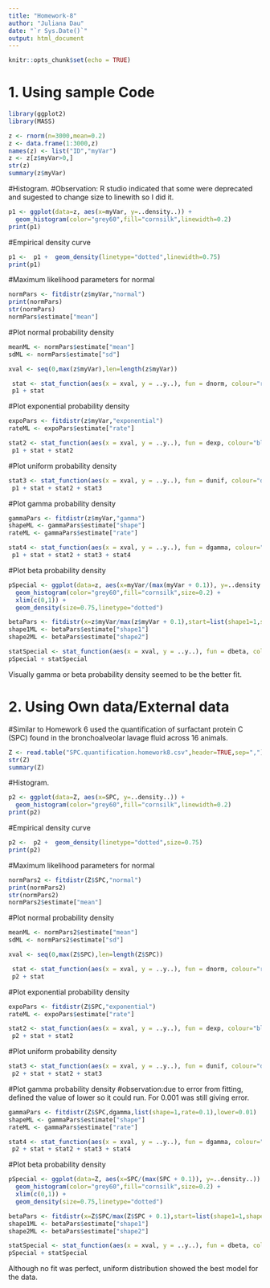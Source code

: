 ```yaml
---
title: "Homework-8"
author: "Juliana Dau"
date: "`r Sys.Date()`"
output: html_document
---
```


```r
knitr::opts_chunk$set(echo = TRUE)
```

# 1. Using sample Code

```r
library(ggplot2) 
library(MASS) 
```

```r
z <- rnorm(n=3000,mean=0.2)
z <- data.frame(1:3000,z)
names(z) <- list("ID","myVar")
z <- z[z$myVar>0,]
str(z)
summary(z$myVar)
```
#Histogram. 
#Observation: R studio indicated that some were deprecated and sugested to change size to linewith so I did it. 
```r
p1 <- ggplot(data=z, aes(x=myVar, y=..density..)) +
  geom_histogram(color="grey60",fill="cornsilk",linewidth=0.2) 
print(p1)
```

#Empirical density curve 
```r
p1 <-  p1 +  geom_density(linetype="dotted",linewidth=0.75)
print(p1)
```

#Maximum likelihood parameters for normal
```r
normPars <- fitdistr(z$myVar,"normal")
print(normPars)
str(normPars)
normPars$estimate["mean"]
```

#Plot normal probability density
```r
meanML <- normPars$estimate["mean"]
sdML <- normPars$estimate["sd"]

xval <- seq(0,max(z$myVar),len=length(z$myVar))

 stat <- stat_function(aes(x = xval, y = ..y..), fun = dnorm, colour="red", n = length(z$myVar), args = list(mean = meanML, sd = sdML))
 p1 + stat

```

#Plot exponential probability density
```r
expoPars <- fitdistr(z$myVar,"exponential")
rateML <- expoPars$estimate["rate"]

stat2 <- stat_function(aes(x = xval, y = ..y..), fun = dexp, colour="blue", n = length(z$myVar), args = list(rate=rateML))
 p1 + stat + stat2

```
#Plot uniform probability density
```r
stat3 <- stat_function(aes(x = xval, y = ..y..), fun = dunif, colour="darkgreen", n = length(z$myVar), args = list(min=min(z$myVar), max=max(z$myVar)))
 p1 + stat + stat2 + stat3

```
#Plot gamma probability density
```r
gammaPars <- fitdistr(z$myVar,"gamma")
shapeML <- gammaPars$estimate["shape"]
rateML <- gammaPars$estimate["rate"]

stat4 <- stat_function(aes(x = xval, y = ..y..), fun = dgamma, colour="brown", n = length(z$myVar), args = list(shape=shapeML, rate=rateML))
 p1 + stat + stat2 + stat3 + stat4
```
#Plot beta probability density
```r
pSpecial <- ggplot(data=z, aes(x=myVar/(max(myVar + 0.1)), y=..density..)) +
  geom_histogram(color="grey60",fill="cornsilk",size=0.2) + 
  xlim(c(0,1)) +
  geom_density(size=0.75,linetype="dotted")

betaPars <- fitdistr(x=z$myVar/max(z$myVar + 0.1),start=list(shape1=1,shape2=2),"beta")
shape1ML <- betaPars$estimate["shape1"]
shape2ML <- betaPars$estimate["shape2"]

statSpecial <- stat_function(aes(x = xval, y = ..y..), fun = dbeta, colour="orchid", n = length(z$myVar), args = list(shape1=shape1ML,shape2=shape2ML))
pSpecial + statSpecial

```

Visually gamma or beta probability density seemed to be the better fit. 

# 2. Using Own data/External data
#Similar to Homework 6 used the quantification of surfactant protein C (SPC) found in the bronchoalveolar lavage fluid across 16 animals.

```r
Z <- read.table("SPC.quantification.homework8.csv",header=TRUE,sep=",")
str(Z)
summary(Z)

```
#Histogram. 

```r
p2 <- ggplot(data=Z, aes(x=SPC, y=..density..)) +
  geom_histogram(color="grey60",fill="cornsilk",linewidth=0.2) 
print(p2)

```

#Empirical density curve 
```r
p2 <-  p2 +  geom_density(linetype="dotted",size=0.75)
print(p2)

```

#Maximum likelihood parameters for normal
```r
normPars2 <- fitdistr(Z$SPC,"normal")
print(normPars2)
str(normPars2)
normPars2$estimate["mean"] 
```

#Plot normal probability density
```r
meanML <- normPars2$estimate["mean"]
sdML <- normPars2$estimate["sd"]

xval <- seq(0,max(Z$SPC),len=length(Z$SPC))

 stat <- stat_function(aes(x = xval, y = ..y..), fun = dnorm, colour="red", n = length(Z$SPC), args = list(mean = meanML, sd = sdML))
 p2 + stat
```

#Plot exponential probability density
```r
expoPars <- fitdistr(Z$SPC,"exponential")
rateML <- expoPars$estimate["rate"]

stat2 <- stat_function(aes(x = xval, y = ..y..), fun = dexp, colour="blue", n = length(Z$SPC), args = list(rate=rateML))
 p2 + stat + stat2

```
#Plot uniform probability density
```r
stat3 <- stat_function(aes(x = xval, y = ..y..), fun = dunif, colour="darkgreen", n = length(Z$SPC), args = list(min=min(Z$SPC), max=max(Z$SPC)))
 p2 + stat + stat2 + stat3
```
#Plot gamma probability density
#observation:due to error from fitting, defined the value of lower so it could run. For 0.001 was still giving error.
```r
gammaPars <- fitdistr(Z$SPC,dgamma,list(shape=1,rate=0.1),lower=0.01)
shapeML <- gammaPars$estimate["shape"]
rateML <- gammaPars$estimate["rate"]

stat4 <- stat_function(aes(x = xval, y = ..y..), fun = dgamma, colour="brown", n = length(Z$SPC), args = list(shape=shapeML, rate=rateML))
 p2 + stat + stat2 + stat3 + stat4
```
#Plot beta probability density
```r
pSpecial <- ggplot(data=Z, aes(x=SPC/(max(SPC + 0.1)), y=..density..)) +
  geom_histogram(color="grey60",fill="cornsilk",size=0.2) + 
  xlim(c(0,1)) +
  geom_density(size=0.75,linetype="dotted")

betaPars <- fitdistr(x=Z$SPC/max(Z$SPC + 0.1),start=list(shape1=1,shape2=2),"beta")
shape1ML <- betaPars$estimate["shape1"]
shape2ML <- betaPars$estimate["shape2"]

statSpecial <- stat_function(aes(x = xval, y = ..y..), fun = dbeta, colour="orchid", n = length(Z$SPC), args = list(shape1=shape1ML,shape2=shape2ML))
pSpecial + statSpecial

```

Although no fit was perfect, uniform distribution showed the best model for the data. 
